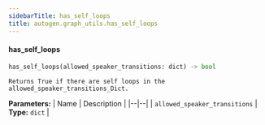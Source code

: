 ```yaml
---
sidebarTitle: has_self_loops
title: autogen.graph_utils.has_self_loops
---
```


<code class="doc-symbol doc-symbol-heading doc-symbol-function"></code>
#### has_self_loops
<a href="#autogen.graph_utils..has_self_loops" class="headerlink" title="Permanent link"></a>

```python
has_self_loops(allowed_speaker_transitions: dict) -> bool
```

    Returns True if there are self loops in the allowed_speaker_transitions_Dict.

<b>Parameters:</b>
| Name | Description |
|--|--|
| `allowed_speaker_transitions` | **Type:** `dict` |

<br />
